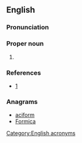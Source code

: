 ==English==
{{wikipedia}}

===Pronunciation===
{{rfp|lang=en|As acronym?}}

===Proper noun===
{{en-proper noun}}

# {{w|United States Africa Command}}

===References===
* [http://www.africom.mil/AboutAFRICOM.asp]

===Anagrams===
* [[aciform#English|aciform]]
* [[Formica#English|Formica]]

[[Category:English acronyms]]